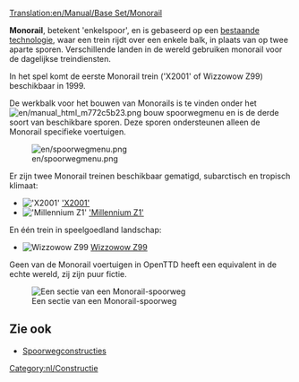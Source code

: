 [[Translation:en/Manual/Base Set/Monorail]]
{{nl/typen spoorweg}}

'''Monorail''', betekent 'enkelspoor', en is gebaseerd op een [https://www.wikipedia.org/wiki/monorail bestaande technologie], waar een trein rijdt over een enkele balk, in plaats van op twee aparte sporen. Verschillende landen in de wereld gebruiken monorail voor de dagelijkse treindiensten.

In het spel komt de eerste Monorail trein ('X2001' of Wizzowow Z99) beschikbaar in 1999.

De werkbalk voor het bouwen van Monorails is te vinden onder het [[File:en/manual html m772c5b23.png]] bouw spoorwegmenu en is de derde soort van beschikbare sporen. Deze sporen ondersteunen alleen de Monorail specifieke voertuigen.

[[File:en/spoorwegmenu.png|none]]

Er zijn twee Monorail treinen beschikbaar gematigd, subarctisch en tropisch klimaat:
*[[File:en/X2001.png|'X2001']] [[nl/Manual/Base Set/Trains/X2001|'X2001']]
*[[File:en/Millenniumz1.png|'Millennium Z1']] [[nl/millennium Z1|'Millennium Z1']]
En één trein in speelgoedland landschap:
*[[File:en/Wizzowowz99.png|Wizzowow Z99]] [[nl/Manual/Base Set/Trains/Wizzowow Z99|Wizzowow Z99]]

Geen van de Monorail voertuigen in OpenTTD heeft een equivalent in de echte wereld, zij zijn puur fictie.

[[File:en/MonorialTemp.png|none|frame|Een sectie van een Monorail-spoorweg]]

==Zie ook==
*[[nl/Manual/Spoorwegconstructies|Spoorwegconstructies]]

[[Category:nl/Constructie]]